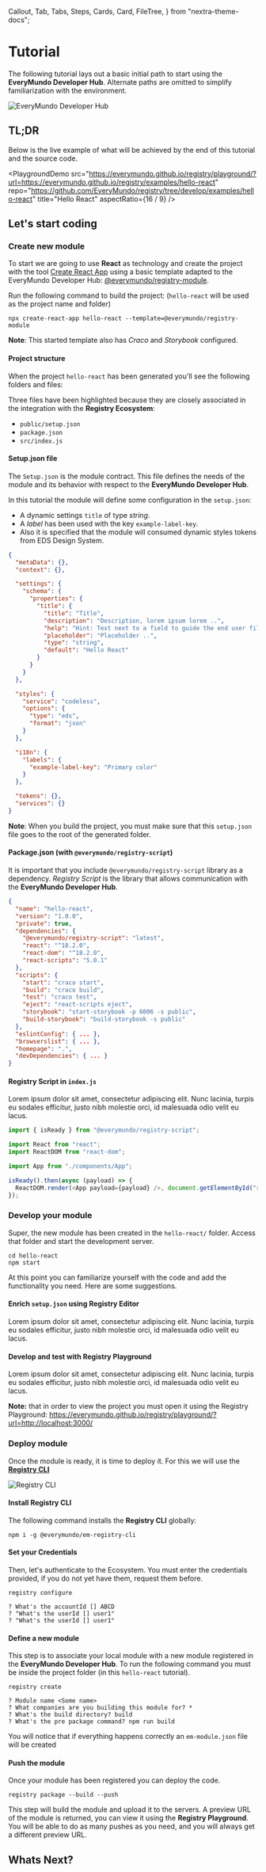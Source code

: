 ---
---

  Callout,
  Tab,
  Tabs,
  Steps,
  Cards,
  Card,
  FileTree,
} from "nextra-theme-docs";

# Tutorial

The following tutorial lays out a basic initial path to start using the **EveryMundo Developer Hub**. Alternate paths are omitted to simplify familiarization with the environment.

![EveryMundo Developer Hub](@/assets/images/tutorial/cover.jpg)

## TL;DR

Below is the live example of what will be achieved by the end of this tutorial and the source code.

<PlaygroundDemo
  src="https://everymundo.github.io/registry/playground/?url=https://everymundo.github.io/registry/examples/hello-react"
  repo="https://github.com/EveryMundo/registry/tree/develop/examples/hello-react"
  title="Hello React"
  aspectRatio={16 / 9}
/>

## Let's start coding

<Steps>

### Create new module

To start we are going to use **React** as technology and create the project with the tool [Create React App](https://create-react-app.dev/) using a basic template adapted to the EveryMundo Developer Hub: [@everymundo/registry-module](https://www.npmjs.com/package/@everymundo/cra-template-registry-module).

Run the following command to build the project: (`hello-react` will be used as the project name and folder)

```console copy filename="Terminal"
npx create-react-app hello-react --template=@everymundo/registry-module
```

**Note**: This started template also has _Craco_ and _Storybook_ configured.

#### Project structure

When the project `hello-react` has been generated you'll see the following folders and files:

<FileTree>
  <FileTree.Folder name="hello-react/" defaultOpen>
    <FileTree.Folder name=".storybook/" />
    <FileTree.Folder name="public/" defaultOpen>
      <FileTree.File name="index.html" />
      <FileTree.File name="robots.txt" />
      <FileTree.File name="setup.json" active />
    </FileTree.Folder>
    <FileTree.Folder name="src/" defaultOpen>
      <FileTree.Folder name="components/" defaultOpen>
        <FileTree.Folder name="App/">
          <FileTree.File name="App.css" />
          <FileTree.File name="App.jsx" />
          <FileTree.File name="App.stories.js" />
          <FileTree.File name="App.test.js" />
          <FileTree.File name="index.js" />
        </FileTree.Folder>
        <FileTree.Folder name="Button/" />
      </FileTree.Folder>
      <FileTree.Folder name="context/" />
      <FileTree.Folder name="hooks/" />
      <FileTree.Folder name="utils/" />
      <FileTree.File name="index.js" active />
    </FileTree.Folder>
    <FileTree.File name="package.json" active />
    <FileTree.File name="..." />
  </FileTree.Folder>
</FileTree>

Three files have been highlighted because they are closely associated in the integration with the **Registry Ecosystem**:

- `public/setup.json`
- `package.json`
- `src/index.js`

#### Setup.json file

The `Setup.json` is the module contract. This file defines the needs of the module and its behavior with respect to the **EveryMundo Developer Hub**.

In this tutorial the module will define some configuration in the `setup.json`:

- A dynamic settings `title` of type _string_.
- A _label_ has been used with the key `example-label-key`.
- Also it is specified that the module will consumed dynamic styles tokens from EDS Design System.

```json filename="hello-react/public/setup.json" {8, 20, 30}
{
  "metaData": {},
  "context": {},

  "settings": {
    "schema": {
      "properties": {
        "title": {
          "title": "Title",
          "description": "Description, lorem ipsum lorem ..",
          "help": "Hint: Text next to a field to guide the end user filling it",
          "placeholder": "Placeholder ..",
          "type": "string",
          "default": "Hello React"
        }
      }
    }
  },

  "styles": {
    "service": "codeless",
    "options": {
      "type": "eds",
      "format": "json"
    }
  },

  "i18n": {
    "labels": {
      "example-label-key": "Primary color"
    }
  },

  "tokens": {},
  "services": {}
}
```

**Note**: When you build the project, you must make sure that this `setup.json` file goes to the root of the generated folder.

#### Package.json (with `@everymundo/registry-script`)

It is important that you include `@everymundo/registry-script` library as a dependency. _Registry Script_ is the library that allows communication with the **EveryMundo Developer Hub**.

```json filename="hello-react/package.json" {6}
{
  "name": "hello-react",
  "version": "1.0.0",
  "private": true,
  "dependencies": {
    "@everymundo/registry-script": "latest",
    "react": "^18.2.0",
    "react-dom": "^18.2.0",
    "react-scripts": "5.0.1"
  },
  "scripts": {
    "start": "craco start",
    "build": "craco build",
    "test": "craco test",
    "eject": "react-scripts eject",
    "storybook": "start-storybook -p 6006 -s public",
    "build-storybook": "build-storybook -s public"
  },
  "eslintConfig": { ... },
  "browserslist": { ... },
  "homepage": ".",
  "devDependencies": { ... }
}
```

#### Registry Script in `index.js`

Lorem ipsum dolor sit amet, consectetur adipiscing elit. Nunc lacinia, turpis eu sodales efficitur, justo nibh molestie orci, id malesuada odio velit eu lacus.

```js filename="hello-react/src/index.js" {1,8}
import { isReady } from "@everymundo/registry-script";

import React from "react";
import ReactDOM from "react-dom";

import App from "./components/App";

isReady().then(async (payload) => {
  ReactDOM.render(<App payload={payload} />, document.getElementById("root"));
});
```

### Develop your module

Super, the new module has been created in the `hello-react/` folder. Access that folder and start the development server.

```console copy filename="Terminal"
cd hello-react
npm start
```

At this point you can familiarize yourself with the code and add the functionality you need. Here are some suggestions.

#### Enrich `setup.json` using Registry Editor

Lorem ipsum dolor sit amet, consectetur adipiscing elit. Nunc lacinia, turpis eu sodales efficitur, justo nibh molestie orci, id malesuada odio velit eu lacus.

#### Develop and test with Registry Playground

Lorem ipsum dolor sit amet, consectetur adipiscing elit. Nunc lacinia, turpis eu sodales efficitur, justo nibh molestie orci, id malesuada odio velit eu lacus.

**Note:** that in order to view the project you must open it using the Registry Playground: https://everymundo.github.io/registry/playground/?url=http://localhost:3000/

### Deploy module

Once the module is ready, it is time to deploy it. For this we will use the [**Registry CLI**](/learning/registry-cli)

![Registry CLI](@/assets/images/learning/hero-registry-cli.png)

#### Install Registry CLI

The following command installs the **Registry CLI** globally:

```console copy filename="Terminal"
npm i -g @everymundo/em-registry-cli
```

#### Set your Credentials

Then, let's authenticate to the Ecosystem. You must enter the credentials provided, if you do not yet have them, request them before.

```console copy filename="Terminal"
registry configure

? What's the accountId [] ABCD
? "What's the userId [] user1"
? "What's the userId [] user1"
```

#### Define a new module

This step is to associate your local module with a new module registered in the **EveryMundo Developer Hub**. To run the following command you must be inside the project folder (in this `hello-react` tutorial).

```console copy filename="Terminal"
registry create

? Module name <Some name>
? What companies are you building this module for? *
? What's the build directory? build
? What's the pre package command? npm run build
```

You will notice that if everything happens correctly an `em-module.json` file will be created

#### Push the module

Once your module has been registered you can deploy the code.

```console copy filename="Terminal"
registry package --build --push
```

This step will build the module and upload it to the servers. A preview URL of the module is returned, you can view it using the **Registry Playground**. You will be able to do as many pushes as you need, and you will always get a different preview URL.

</Steps>

## Whats Next?

<Cards num={2}>
  <Card title="Learning in deep" arrow href="/learning" />
  <Card title="Understand Setup.json" arrow href="/learning/setup-file" />
  <Card title="Get clear with FAQ" arrow href="/get-started/faqs" />
  <Card title="View more examples" arrow href="/examples" />
</Cards>

